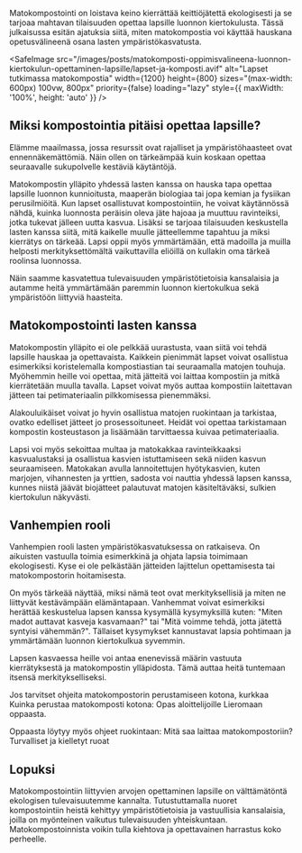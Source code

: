 Matokompostointi on loistava keino kierrättää keittiöjätettä ekologisesti ja se tarjoaa mahtavan tilaisuuden opettaa
lapsille luonnon kiertokulusta. Tässä julkaisussa esitän ajatuksia siitä, miten matokompostia voi käyttää hauskana
opetusvälineenä osana lasten ympäristökasvatusta.

<SafeImage
  src="/images/posts/matokomposti-oppimisvalineena-luonnon-kiertokulun-opettaminen-lapsille/lapset-ja-komposti.avif"
  alt="Lapset tutkimassa matokompostia"
  width={1200}
  height={800}
  sizes="(max-width: 600px) 100vw, 800px"
  priority={false}
  loading="lazy"
  style={{ maxWidth: '100%', height: 'auto' }}
/>

## Miksi kompostointia pitäisi opettaa lapsille?

Elämme maailmassa, jossa resurssit ovat rajalliset ja ympäristöhaasteet ovat ennennäkemättömiä. Näin ollen on tärkeämpää
kuin koskaan opettaa seuraavalle sukupolvelle kestäviä käytäntöjä.

Matokompostin ylläpito yhdessä lasten kanssa on hauska tapa opettaa lapsille luonnon kunnioitusta, maaperän biologiaa
tai jopa kemian ja fysiikan perusilmiöitä. Kun lapset osallistuvat kompostointiin, he voivat käytännössä nähdä, kuinka
luonnosta peräisin oleva jäte hajoaa ja muuttuu ravinteiksi, jotka tukevat jälleen uutta kasvua. Lisäksi se tarjoaa
tilaisuuden keskustella lasten kanssa siitä, mitä kaikelle muulle jätteellemme tapahtuu ja miksi kierrätys on tärkeää.
Lapsi oppii myös ymmärtämään, että madoilla ja muilla helposti merkityksettömältä vaikuttavilla eliöillä on kullakin oma
tärkeä roolinsa luonnossa.

Näin saamme kasvatettua tulevaisuuden ympäristötietoisia kansalaisia ja autamme heitä ymmärtämään paremmin luonnon
kiertokulkua sekä ympäristöön liittyviä haasteita.

## Matokompostointi lasten kanssa

Matokompostin ylläpito ei ole pelkkää uurastusta, vaan siitä voi tehdä lapsille hauskaa ja opettavaista. Kaikkein
pienimmät lapset voivat osallistua esimerkiksi koristelemalla kompostiastian tai seuraamalla matojen touhuja. Myöhemmin
heille voi opettaa, mitä jätteitä voi laittaa kompostiin ja mitkä kierrätetään muulla tavalla. Lapset voivat myös auttaa
kompostiin laitettavan jätteen tai petimateriaalin pilkkomisessa pienemmäksi.

Alakouluikäiset voivat jo hyvin osallistua matojen ruokintaan ja tarkistaa, ovatko edelliset jätteet jo prosessoituneet.
Heidät voi opettaa tarkistamaan kompostin kosteustason ja lisäämään tarvittaessa kuivaa petimateriaalia.

Lapsi voi myös sekoittaa multaa ja matokakkaa ravinteikkaaksi kasvualustaksi ja osallistua kasvien istuttamiseen sekä
niiden kasvun seuraamiseen. Matokakan avulla lannoitettujen hyötykasvien, kuten marjojen, vihannesten ja yrttien,
sadosta voi nauttia yhdessä lapsen kanssa, kunnes niistä jäävät biojätteet palautuvat matojen käsiteltäväksi, sulkien
kiertokulun näkyvästi.

## Vanhempien rooli

Vanhempien rooli lasten ympäristökasvatuksessa on ratkaiseva. On aikuisten vastuulla toimia esimerkkinä ja ohjata lapsia
toimimaan ekologisesti. Kyse ei ole pelkästään jätteiden lajittelun opettamisesta tai matokompostorin hoitamisesta.

On myös tärkeää näyttää, miksi nämä teot ovat merkityksellisiä ja miten ne liittyvät kestävämpään elämäntapaan.
Vanhemmat voivat esimerkiksi herättää keskustelua lapsen kanssa kysymällä kysymyksillä kuten: "Miten madot auttavat
kasveja kasvamaan?" tai "Mitä voimme tehdä, jotta jätettä syntyisi vähemmän?". Tällaiset kysymykset kannustavat lapsia
pohtimaan ja ymmärtämään luonnon kiertokulkua syvemmin.

Lapsen kasvaessa heille voi antaa enenevissä määrin vastuuta kierrätyksestä ja matokompostin ylläpidosta. Tämä auttaa
heitä tuntemaan itsensä merkitykselliseksi.

Jos tarvitset ohjeita matokompostorin perustamiseen kotona, kurkkaa <SafeLink href="/opas/kompostorin-perustaminen/kuinka-perustaa-matokomposti-kotona-opas-aloittelijoille">Kuinka perustaa matokomposti kotona: Opas aloittelijoille</SafeLink> Lieromaan oppaasta.

Oppaasta löytyy myös ohjeet ruokintaan: <SafeLink href="/opas/kompostorin-hoito/mita-saa-laittaa-matokompostoriin-turvalliset-ja-kielletyt-ruoat">Mitä saa laittaa matokompostoriin? Turvalliset ja kielletyt ruoat</SafeLink>

## Lopuksi

Matokompostointiin liittyvien arvojen opettaminen lapsille on välttämätöntä ekologisen tulevaisuutemme kannalta.
Tutustuttamalla nuoret kompostointiin heistä kehittyy ympäristötietoisia ja vastuullisia kansalaisia, joilla on
myönteinen vaikutus tulevaisuuden yhteiskuntaan. Matokompostoinnista voikin tulla kiehtova ja opettavainen harrastus
koko perheelle.
